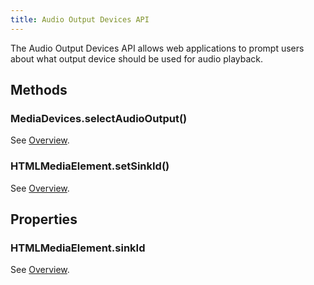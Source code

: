 ```yaml
---
title: Audio Output Devices API
---
```



The Audio Output Devices API allows web applications to prompt users about what output device should be used for audio playback.

<LinkCard
  title="Audio Output Devices API - Web APIs | MDN"
  href="https://developer.mozilla.org/en-US/docs/Web/API/Audio_Output_Devices_API"
  target="_blank"
/>

<Playground client:only="react" theme="dark" script={Audio_Output_Devices_API}/>

## Methods

### MediaDevices.selectAudioOutput()

<LinkCard
  title="MediaDevices: selectAudioOutput() method | MDN"
  href="https://developer.mozilla.org/en-US/docs/Web/API/MediaDevices/selectAudioOutput"
  target="_blank"
/>

See [Overview](#_top).

### HTMLMediaElement.setSinkId()

<LinkCard
  title="HTMLMediaElement: setSinkId() method | MDN"
  href="https://developer.mozilla.org/en-US/docs/Web/API/HTMLMediaElement/setSinkId"
  target="_blank"
/>

See [Overview](#_top).

## Properties

### HTMLMediaElement.sinkId

<LinkCard
  title="HTMLMediaElement: sinkId property | MDN"
  href="https://developer.mozilla.org/en-US/docs/Web/API/HTMLMediaElement/sinkId"
  target="_blank"
/>

See [Overview](#_top).
